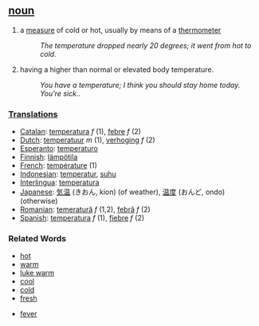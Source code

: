 == [[noun]] ==
#a [[measure]] of cold or hot, usually by means of a [[thermometer]]
#:''The temperature dropped nearly 20 degrees; it went from hot to cold''.
#having a higher than normal or elevated body temperature.
#:''You have a temperature; I think you should stay home today. You're sick.''.

=== [[Translation]]s ===
*[[Catalan]]: [[temperatura]] ''f'' (1), [[febre]] ''f'' (2)
*[[Dutch]]: [[temperatuur]] ''m'' (1), [[verhoging]] ''f'' (2)
*[[Esperanto]]: [[temperaturo]]
*[[Finnish]]: [[lämpötila]]
*[[French]]: [[température]] (1)
*[[Indonesian]]: [[temperatur]], [[suhu]]
*[[Interlingua]]: [[temperatura]]
*[[Japanese]]: [[気温]] (きおん, kion) (of weather), [[温度]] (おんど, ondo) (otherwise)
*[[Romanian]]: [[temeratură]] ''f'' (1,2), [[febră]] ''f'' (2)
*[[Spanish]]: [[temperatura]] ''f'' (1), [[fiebre]] ''f'' (2)

===Related Words===

*[[hot]]
*[[warm]]
*[[luke warm]]
*[[cool]]
*[[cold]]
*[[fresh]]

*[[fever]]